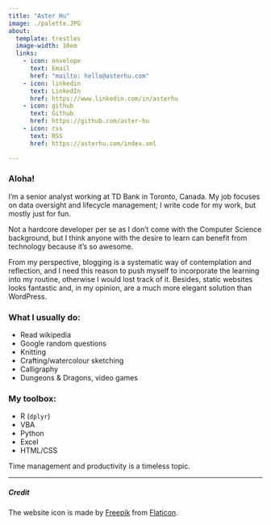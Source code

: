 ```yaml
---
title: "Aster Hu"
image: ./palette.JPG
about:
  template: trestles
  image-width: 10em
  links:
    - icon: envelope
      text: Email
      href: "mailto: hello@asterhu.com"
    - icon: linkedin
      text: LinkedIn
      href: https://www.linkedin.com/in/asterhu
    - icon: github
      text: Github
      href: https://github.com/aster-hu
    - icon: rss
      text: RSS
      href: https://asterhu.com/index.xml

---
```


### Aloha!

I'm a senior analyst working at TD Bank in Toronto, Canada. My job focuses on data oversight and lifecycle management; I write code for my work, but mostly just for fun.

Not a hardcore developer per se as I don't come with the Computer Science background, but I think anyone with the desire to learn can benefit from technology because it's so awesome.

From my perspective, blogging is a systematic way of contemplation and reflection, and I need this reason to push myself to incorporate the learning into my routine, otherwise I would lost track of it. Besides, static websites looks fantastic and, in my opinion, are a much more elegant solution than WordPress.

### What I usually do:

- Read wikipedia
- Google random questions
- Knitting
- Crafting/watercolour sketching
- Calligraphy
- Dungeons & Dragons, video games

### My toolbox:

- R (`dplyr`)
- VBA
- Python
- Excel
- HTML/CSS

Time management and productivity is a timeless topic.

---

##### Credit

The website icon is made by [Freepik](https://www.freepik.com) from [Flaticon](https://www.flaticon.com/).
